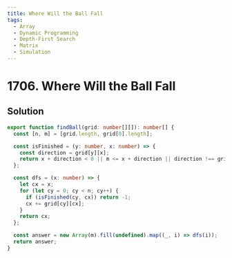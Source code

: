 ```yaml
---
title: Where Will the Ball Fall
tags:
  - Array
  - Dynamic Programming
  - Depth-First Search
  - Matrix
  - Simulation
---
```


# 1706. Where Will the Ball Fall

<Badges>
  <LevelBadge level="medium" />
  <TopicBadge name="Array" slug="array" />
  <TopicBadge name="Dynamic Programming" slug="dynamic-programming" />
  <TopicBadge name="Depth-First Search" slug="depth-first-search" />
  <TopicBadge name="Matrix" slug="matrix" />
  <TopicBadge name="Simulation" slug="simulation" />
</Badges>

## Solution

```typescript filename="solution.ts" copy
export function findBall(grid: number[][]): number[] {
  const [n, m] = [grid.length, grid[0].length];

  const isFinished = (y: number, x: number) => {
    const direction = grid[y][x];
    return x + direction < 0 || m <= x + direction || direction !== grid[y][x + direction];
  };

  const dfs = (x: number) => {
    let cx = x;
    for (let cy = 0; cy < n; cy++) {
      if (isFinished(cy, cx)) return -1;
      cx += grid[cy][cx];
    }
    return cx;
  };

  const answer = new Array(m).fill(undefined).map((_, i) => dfs(i));
  return answer;
}
```

<ProblemLink
  codingSite="leetcode"
  href="https://leetcode.com/problems/where-will-the-ball-fall/"
  title="Where Will the Ball Fall"
/>

